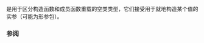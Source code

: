 {{cpp/title|n=experimental::|in_place_t}}
{{cpp/experimental/optional/navbar}}
{{dcl begin}}
{{dcl header | experimental/optional}}
{{dcl | since=libfund_ts |1=
struct in_place_t {};
}}
{{dcl end}}

{{tt|std::experimental::in_place_t}} 是用于区分构造函数和成员函数重载的空类类型，它们接受用于就地构造某个值的实参（可能为形参包）。

===参阅===
{{dsc begin}}
{{dsc inc | cpp/utility/dsc in_place}}
{{dsc inc | cpp/utility/dsc optional}}
{{dsc end}}